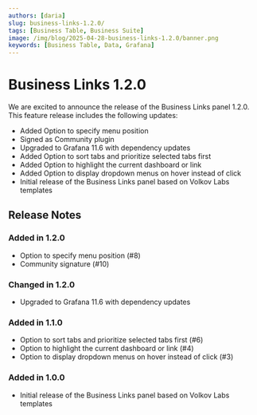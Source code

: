 ```yaml
---
authors: [daria]
slug: business-links-1.2.0/
tags: [Business Table, Business Suite]
image: /img/blog/2025-04-28-business-links-1.2.0/banner.png
keywords: [Business Table, Data, Grafana]
---
```



# Business Links 1.2.0

We are excited to announce the release of the Business Links panel 1.2.0. This feature release includes the following updates:

- Added Option to specify menu position
- Signed as Community plugin
- Upgraded to Grafana 11.6 with dependency updates
- Added Option to sort tabs and prioritize selected tabs first
- Added Option to highlight the current dashboard or link
- Added Option to display dropdown menus on hover instead of click
- Initial release of the Business Links panel based on Volkov Labs templates

<GettingStarted />

## Release Notes

### Added in 1.2.0

- Option to specify menu position (#8)
- Community signature (#10)

### Changed in 1.2.0

- Upgraded to Grafana 11.6 with dependency updates

### Added in 1.1.0

- Option to sort tabs and prioritize selected tabs first (#6)
- Option to highlight the current dashboard or link (#4)
- Option to display dropdown menus on hover instead of click (#3)

### Added in 1.0.0

- Initial release of the Business Links panel based on Volkov Labs templates

<Feedback />

